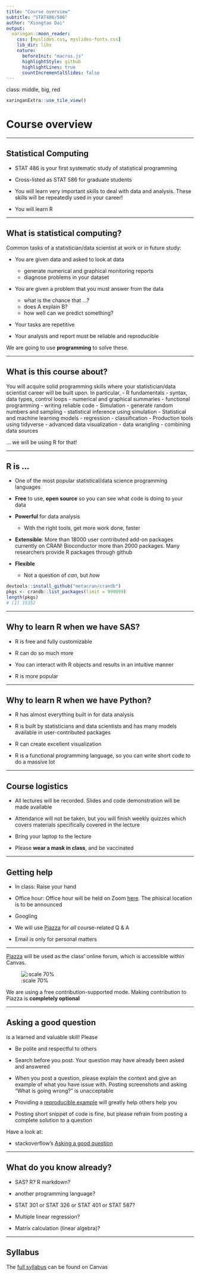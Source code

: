 ```yaml
---
title: "Course overview"
subtitle: "STAT486/586"
author: "Xiongtao Dai"
output:
  xaringan::moon_reader:
    css: [myslides.css, myslides-fonts.css]
    lib_dir: libs
    nature:
      beforeInit: "macros.js"
      highlightStyle: github
      highlightLines: true
      countIncrementalSlides: false
---
```

class: middle, big, red

```r
xaringanExtra::use_tile_view()
```

# Course overview

---

## Statistical Computing

- STAT 486 is your first systematic study of statistical programming

- Cross-listed as STAT 586 for graduate students

- You will learn very important skills to deal with data and analysis. These skills will be repeatedly used in your career!

- You will learn R


---

## What is statistical computing?

Common tasks of a statistician/data scientist at work or in future study:

- You are given data and asked to look at data
  - generate numerical and graphical monitoring reports
  - diagnose problems in your dataset

- You are given a problem that you must answer from the data
  - what is the chance that ...?
  - does A explain B?
  - how well can we predict something?

- Your tasks are repetitive

- Your analysis and report must be reliable and reproducible

We are going to use **programming** to solve these.

---

## What is this course about?

You will acquire solid programming skills where your statistician/data scientist career will be built upon. In particular,
- R fundamentals
  - syntax, data types, control loops
  - numerical and graphical summaries
  - functional programming
  - writing reliable code
- Simulation
  - generate random numbers and sampling
  - statistical inference using simulation
- Statistical and machine learning models
  - regression
  - classification
- Production tools using tidyverse
  - advanced data visualization
  - data wrangling
  - combining data sources

... we will be using R for that!

---

## R is ...

* One of the most popular statistical/data science programming languages

* __Free__ to use, __open source__ so you can see what code is doing to your data

* __Powerful__ for data analysis
    * With the right tools, get more work done, faster
    
* __Extensible__: More than 18000 user contributed add-on packages currently on CRAN! Bioconductor more than 2000 packages. Many researchers provide R packages through github

* __Flexible__
    * Not a question of _can_, but _how_

```r
devtools::install_github("metacran/crandb")
pkgs <- crandb::list_packages(limit = 999999)
length(pkgs)
# [1] 15352
```

---

## Why to learn R when we have SAS?

- R is free and fully customizable

- R can do so much more

- You can interact with R objects and results in an intuitive manner 

- R is more popular

---

## Why to learn R when we have Python?

- R has almost everything built in for data analysis

- R is built by statisticians and data scientists and has many models available in user-contributed packages

- R can create excellent visualization

- R is a functional programming language, so you can write short code to do a massive lot  

---



## Course logistics

- All lectures will be recorded. Slides and code demonstration will be made available

- Attendance will not be taken, but you will finish weekly quizzes which covers materials specifically covered in the lecture

- Bring your laptop to the lecture

- Please **wear a mask in class**, and be vaccinated 

---

## Getting help

- In class: Raise your hand

- Office hour: Office hour will be held on Zoom [here](https://iastate.zoom.us/j/93009772568?pwd=aWlWWHN0SmN2U011K3BiejhFK3E4Zz09). The phisical location is to be announced

- Googling

- We will use [Piazza](piazza.com/iastate/spring2022/stat486586) for *all* course-related Q & A

- Email is only for personal matters

---

[Piazza](https://piazza.com/iastate/spring2022/stat486586) will be used as the class' online forum, which is accessible within Canvas. 

![:scale 70%](images/Piazza.png)

We are using a free contribution-supported mode. Making contribution to Piazza is **completely optional**

 
---

## Asking a good question

is a learned and valuable skill! Please

- Be polite and respectful to others

- Search before you post. Your question may have already been asked and answered

- When you post a question, please explain the context and give an example of what you have issue
with. Posting screenshots and asking "What is going wrong?" is unacceptable

- Providing a [reproducible example](https://stackoverflow.com/questions/5963269/how-to-make-a-great-r-reproducible-example) will greatly help others help you

- Posting short snippet of code is fine, but please refrain from posting a complete solution to a question

Have a look at:

- stackoverflow's [Asking a good question](http://stackoverflow.com/help/how-to-ask)

---

## What do you know already?

- SAS? R? R markdown?

- another programming language?

- STAT 301 or STAT 326 or STAT 401 or STAT 587?

- Multiple linear regression?

- Matrix calculation (linear algebra)?



<!-- ## What data will we look at? -->

<!-- Go to Google Forms to let me know your favorites and make suggestions: -->
<!-- https://forms.gle/oWABftKzyfy2Skdp7 -->

<!-- Anything else you can think of? -->


<!-- ## What data will we look at? -->

<!-- Go to Google Forms to let me know your favorites and make suggestions: -->
<!-- https://forms.gle/j3cWwu3Q9Be33e7T6 -->

---

## Syllabus

The [full syllabus](https://canvas.iastate.edu/courses/88184/assignments/syllabus) can be found on Canvas

